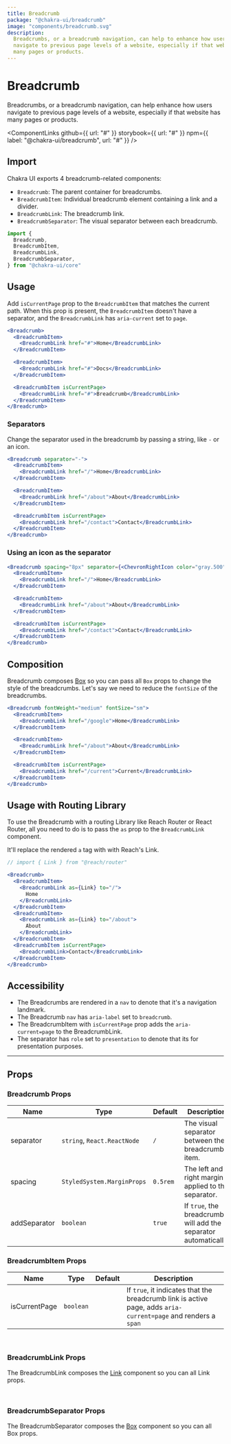 ```yaml
---
title: Breadcrumb
package: "@chakra-ui/breadcrumb"
image: "components/breadcrumb.svg"
description:
  Breadcrumbs, or a breadcrumb navigation, can help to enhance how users
  navigate to previous page levels of a website, especially if that website has
  many pages or products.
---
```



# Breadcrumb

Breadcrumbs, or a breadcrumb navigation, can help enhance how users navigate to
previous page levels of a website, especially if that website has many pages or
products.

<ComponentLinks
  github={{ url: "#" }}
  storybook={{ url: "#" }}
  npm={{ label: "@chakra-ui/breadcrumb", url: "#" }}
/>

<carbon-ad></carbon-ad>

## Import

Chakra UI exports 4 breadcrumb-related components:

- `Breadcrumb`: The parent container for breadcrumbs.
- `BreadcrumbItem`: Individual breadcrumb element containing a link and a
  divider.
- `BreadcrumbLink`: The breadcrumb link.
- `BreadcrumbSeparator`: The visual separator between each breadcrumb.

```js
import {
  Breadcrumb,
  BreadcrumbItem,
  BreadcrumbLink,
  BreadcrumbSeparator,
} from "@chakra-ui/core"
```

## Usage

Add `isCurrentPage` prop to the `BreadcrumbItem` that matches the current path.
When this prop is present, the `BreadcrumbItem` doesn't have a separator, and
the `BreadcrumbLink` has `aria-current` set to `page`.

```jsx
<Breadcrumb>
  <BreadcrumbItem>
    <BreadcrumbLink href="#">Home</BreadcrumbLink>
  </BreadcrumbItem>

  <BreadcrumbItem>
    <BreadcrumbLink href="#">Docs</BreadcrumbLink>
  </BreadcrumbItem>

  <BreadcrumbItem isCurrentPage>
    <BreadcrumbLink href="#">Breadcrumb</BreadcrumbLink>
  </BreadcrumbItem>
</Breadcrumb>
```

### Separators

Change the separator used in the breadcrumb by passing a string, like `-` or an
icon.

```jsx
<Breadcrumb separator="-">
  <BreadcrumbItem>
    <BreadcrumbLink href="/">Home</BreadcrumbLink>
  </BreadcrumbItem>

  <BreadcrumbItem>
    <BreadcrumbLink href="/about">About</BreadcrumbLink>
  </BreadcrumbItem>

  <BreadcrumbItem isCurrentPage>
    <BreadcrumbLink href="/contact">Contact</BreadcrumbLink>
  </BreadcrumbItem>
</Breadcrumb>
```

### Using an icon as the separator

```jsx
<Breadcrumb spacing="8px" separator={<ChevronRightIcon color="gray.500" />}>
  <BreadcrumbItem>
    <BreadcrumbLink href="/">Home</BreadcrumbLink>
  </BreadcrumbItem>

  <BreadcrumbItem>
    <BreadcrumbLink href="/about">About</BreadcrumbLink>
  </BreadcrumbItem>

  <BreadcrumbItem isCurrentPage>
    <BreadcrumbLink href="/contact">Contact</BreadcrumbLink>
  </BreadcrumbItem>
</Breadcrumb>
```

## Composition

Breadcrumb composes [Box](/components/box) so you can pass all `Box` props to
change the style of the breadcrumbs. Let's say we need to reduce the `fontSize`
of the breadcrumbs.

```jsx
<Breadcrumb fontWeight="medium" fontSize="sm">
  <BreadcrumbItem>
    <BreadcrumbLink href="/google">Home</BreadcrumbLink>
  </BreadcrumbItem>

  <BreadcrumbItem>
    <BreadcrumbLink href="/about">About</BreadcrumbLink>
  </BreadcrumbItem>

  <BreadcrumbItem isCurrentPage>
    <BreadcrumbLink href="/current">Current</BreadcrumbLink>
  </BreadcrumbItem>
</Breadcrumb>
```

## Usage with Routing Library

To use the Breadcrumb with a routing Library like Reach Router or React Router,
all you need to do is to pass the `as` prop to the `BreadcrumbLink` component.

It'll replace the rendered `a` tag with with Reach's Link.

```jsx live=false
// import { Link } from "@reach/router"

<Breadcrumb>
  <BreadcrumbItem>
    <BreadcrumbLink as={Link} to="/">
      Home
    </BreadcrumbLink>
  </BreadcrumbItem>
  <BreadcrumbItem>
    <BreadcrumbLink as={Link} to="/about">
      About
    </BreadcrumbLink>
  </BreadcrumbItem>
  <BreadcrumbItem isCurrentPage>
    <BreadcrumbLink>Contact</BreadcrumbLink>
  </BreadcrumbItem>
</Breadcrumb>
```

## Accessibility

- The Breadcrumbs are rendered in a `nav` to denote that it's a navigation
  landmark.
- The Breadcrumb `nav` has `aria-label` set to `breadcrumb`.
- The BreadcrumbItem with `isCurrentPage` prop adds the `aria-current=page` to
  the BreadcrumbLink.
- The separator has `role` set to `presentation` to denote that its for
  presentation purposes.

---

## Props

### Breadcrumb Props

| Name         | Type                        | Default  | Description                                                     |
| ------------ | --------------------------- | -------- | --------------------------------------------------------------- |
| separator    | `string`, `React.ReactNode` | `/`      | The visual separator between the breadcrumb item.               |
| spacing      | `StyledSystem.MarginProps`  | `0.5rem` | The left and right margin applied to the separator.             |
| addSeparator | `boolean`                   | `true`   | If `true`, the breadcrumb will add the separator automatically. |

### BreadcrumbItem Props

| Name          | Type      | Default | Description                                                                                                    |
| ------------- | --------- | ------- | -------------------------------------------------------------------------------------------------------------- |
| isCurrentPage | `boolean` |         | If `true`, it indicates that the breadcrumb link is active page, adds `aria-current=page` and renders a `span` |

<br />

### BreadcrumbLink Props

The BreadcrumbLink composes the [Link](/link) component so you can all Link
props.

<br />

### BreadcrumbSeparator Props

The BreadcrumbSeparator composes the [Box](/box) component so you can all Box
props.
